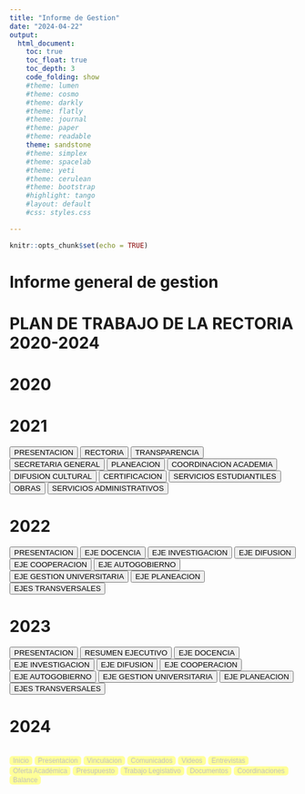 ```yaml
---
title: "Informe de Gestion"
date: "2024-04-22"
output:
  html_document:
    toc: true
    toc_float: true
    toc_depth: 3
    code_folding: show
    #theme: lumen
    #theme: cosmo
    #theme: darkly
    #theme: flatly
    #theme: journal
    #theme: paper
    #theme: readable
    theme: sandstone
    #theme: simplex
    #theme: spacelab
    #theme: yeti
    #theme: cerulean
    #theme: bootstrap
    #highlight: tango
    #layout: default
    #css: styles.css

---
```


```r
knitr::opts_chunk$set(echo = TRUE)
```

# Informe general de gestion

# PLAN DE TRABAJO DE LA RECTORIA 2020-2024

# 2020

# 2021

<button onclick="location.href='https://cu-nuberectoria.uacm.edu.mx/index.php/s/SrobzsScgdwznyo'">PRESENTACION</button>


<button onclick="location.href='https://cu-nuberectoria.uacm.edu.mx/index.php/s/58sZbmi8mJxBTeZ'">RECTORIA</button>

<button onclick="location.href='https://cu-nuberectoria.uacm.edu.mx/index.php/s/MoWt8dBSmA2njGq'">TRANSPARENCIA</button>

<button onclick="location.href='https://cu-nuberectoria.uacm.edu.mx/index.php/s/ZrcrRExnTS8CMEX'">SECRETARIA GENERAL</button>


<button onclick="location.href='https://cu-nuberectoria.uacm.edu.mx/index.php/s/r9Gf3sYQcqseibX'">PLANEACION</button>

<button onclick="location.href='https://cu-nuberectoria.uacm.edu.mx/index.php/s/gcQjqrQsk5QTjTo'">COORDINACION ACADEMIA</button>

<button onclick="location.href='https://cu-nuberectoria.uacm.edu.mx/index.php/s/iFPCTDT9kHknx96'">DIFUSION CULTURAL</button>

<button onclick="location.href='https://cu-nuberectoria.uacm.edu.mx/index.php/s/TrKy6BREHDRxTzb'">CERTIFICACION</button>

<button onclick="location.href='https://cu-nuberectoria.uacm.edu.mx/index.php/s/rnaDCsKoZxQYGWx'">SERVICIOS ESTUDIANTILES</button>

<button onclick="location.href='https://cu-nuberectoria.uacm.edu.mx/index.php/s/We3eGgqoNK6oFQ7'">OBRAS</button>

<button onclick="location.href='https://cu-nuberectoria.uacm.edu.mx/index.php/s/FHi8zLjSC36dJgH'">SERVICIOS ADMINISTRATIVOS</button>




# 2022
<button onclick="location.href='https://cu-nuberectoria.uacm.edu.mx/index.php/s/W633iaqg27E8sXD'">PRESENTACION</button>


<button onclick="location.href='https://cu-nuberectoria.uacm.edu.mx/index.php/s/bBpQQpxFT3f6dWG'">EJE DOCENCIA</button>

<button onclick="location.href='https://cu-nuberectoria.uacm.edu.mx/index.php/s/ZB3Gn9yaP9AWCqR'">EJE INVESTIGACION</button>

<button onclick="location.href='https://cu-nuberectoria.uacm.edu.mx/index.php/s/6QyPHEADLQi4kB6'">EJE DIFUSION</button>


<button onclick="location.href='https://cu-nuberectoria.uacm.edu.mx/index.php/s/fbfd9RyfzPdNZgL'">EJE COOPERACION</button>

<button onclick="location.href='https://cu-nuberectoria.uacm.edu.mx/index.php/s/j5FbeZZZdSffLfj'">EJE AUTOGOBIERNO</button>

<button onclick="location.href='https://cu-nuberectoria.uacm.edu.mx/index.php/s/zwdFRBkaKanbF9p'">EJE GESTION UNIVERSITARIA</button>


<button onclick="location.href='https://cu-nuberectoria.uacm.edu.mx/index.php/s/ymrwDcZbw5gFmGX'">EJE PLANEACION</button>

<button onclick="location.href='https://cu-nuberectoria.uacm.edu.mx/index.php/s/9SKDiE8A6wfqNSX'">EJES TRANSVERSALES</button>


# 2023
<button onclick="location.href='https://cu-nuberectoria.uacm.edu.mx/index.php/s/5knzT5rjMR8eMdo'">PRESENTACION</button>

<button onclick="location.href='https://cu-nuberectoria.uacm.edu.mx/index.php/s/X5Wnstp9MHjKydx'">RESUMEN EJECUTIVO</button>


<button onclick="location.href='https://cu-nuberectoria.uacm.edu.mx/index.php/s/WQ4Ayrta9J2JKdf'">EJE DOCENCIA</button>

<button onclick="location.href='https://cu-nuberectoria.uacm.edu.mx/index.php/s/JSQ2JMM6jFFDtqk'">EJE INVESTIGACION</button>

<button onclick="location.href='https://cu-nuberectoria.uacm.edu.mx/index.php/s/JqTDToCA76G5TtT'">EJE DIFUSION</button>


<button onclick="location.href='https://cu-nuberectoria.uacm.edu.mx/index.php/s/9oy7BNC3NRpw7tB'">EJE COOPERACION</button>

<button onclick="location.href='https://cu-nuberectoria.uacm.edu.mx/index.php/s/n5C5PtTbipDdnaM'">EJE AUTOGOBIERNO</button>

<button onclick="location.href='https://cu-nuberectoria.uacm.edu.mx/index.php/s/WcaZ8FnPR5C4Czt'">EJE GESTION UNIVERSITARIA</button>


<button onclick="location.href='https://cu-nuberectoria.uacm.edu.mx/index.php/s/gobwgdYEyrG5gJG'">EJE PLANEACION</button>

<button onclick="location.href='https://cu-nuberectoria.uacm.edu.mx/index.php/s/RH3X4o4b4acCk7E'">EJES TRANSVERSALES</button>

# 2024



<style>
.button-container {
  display: grid;
  grid-template-columns: repeat(1, 1fr); /* Organiza en 3 columnas */
  grid-gap: 5px; /* Espacio entre botones */
}

.button-container button {
  font-size: 12px;
  background-color:  #FFFF99; /* Cambia el color de fondo de los botones a naranja */
  color: #C0C0C0; /* Cambia el color del texto de los botones a gris plateado */
  border: none;
  border-radius: 5px;
  cursor: pointer;
}

.button-container button:hover {
  background-color: #FF6347; /* Cambia el color de fondo al pasar el ratón sobre los botones */
}
</style>

<div class="button-container">
  <button onclick="location.href='index.html'">Inicio</button>
  <button onclick="location.href='Presentacion.html'">Presentacion</button>
  <button onclick="location.href='Vinculacion.html'">Vinculacion</button>
  <button onclick="location.href='Comunicados.html'">Comunicados</button>
  <button onclick="location.href='Videos.html'">Videos</button>
  <button onclick="location.href='Entrevistas.html'">Entrevistas</button>
  <button onclick="location.href='OfertaAcademica.html'">Oferta Académica</button>
  <button onclick="location.href='Presupuesto.html'">Presupuesto</button>
  <button onclick="location.href='TrabajoLegislativo.html'">Trabajo Legislativo</button>
  <button onclick="location.href='Documentos.html'">Documentos</button>
  <button onclick="location.href='Coordinaciones.html'">Coordinaciones</button>
  <button onclick="location.href='Balance.html'">Balance</button>
</div>
